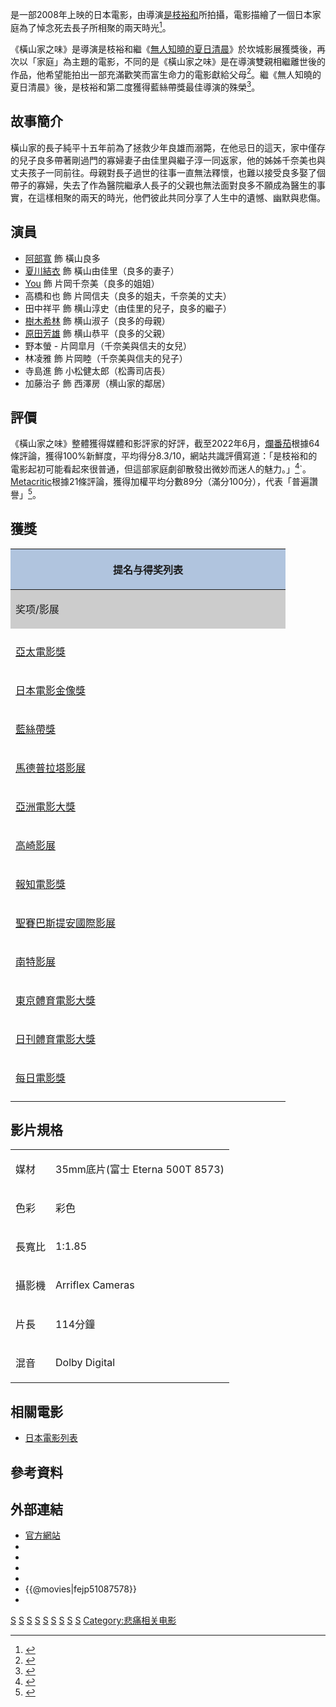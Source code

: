 {{noteTA
|1=zh-cn:步履不停;zh-hant:橫山家之味}}
{{Infobox film
| name           =  橫山家之味
| original_name  = {{lang|ja|歩いても 歩いても}}<br />Still Walking
| image          = 
| image_size    = 
| caption        = Film poster
| director       = [[是枝裕和|是枝裕和]]
| producer       = 
| writer         = 是枝裕和
| screenplay     = 
| story          = 
| narrator       = 
| starring       = [[阿部寬|阿部寬]]<br />[[夏川結衣|夏川結衣]]<br />[[You|You]]
| music          = [[Gontiti|Gontiti]]
| cinematography = 山崎裕
| editing        = 是枝裕和
| studio         = CineQuanon
| runtime       = 114分
| country        = {{JPN}}
| language       = 日語
| released       =  {{Film date|2008|6|28|日本|2009|3|23|香港|2009|4|3|臺灣}}
| distributor    = {{flagicon|JPN}}  [[IFC_Films|IFC Films]]<br />{{flagicon|TWN}} [[原子映象|原子映象]]
| budget         = 
| gross          = 
| 中國大陸片名 = 步履不停
| 香港片名 = 
| 澳門片名 = 
| 台灣片名 = 橫山家之味
| 新馬片名 = 
| 官方網站 = 
}}

{{Nihongo|《'''橫山家之味'''》|歩いても 歩いても}}是一部2008年上映的日本電影，由導演[[是枝裕和|是枝裕和]]所拍攝，電影描繪了一個日本家庭為了悼念死去長子所相聚的兩天時光<ref>{{Cite web |url=http://www.lec.ntu.edu.tw/society/movie_page/28 |title=橫山家之味 - 生命教育研發育成中心- 國立臺灣大學 |access-date=2021-08-18 |archive-date=2021-08-18 |archive-url=https://web.archive.org/web/20210818160220/http://www.lec.ntu.edu.tw/society/movie_page/28 |dead-url=no }}</ref>。

《橫山家之味》是導演是枝裕和繼《[[無人知曉的夏日清晨|無人知曉的夏日清晨]]》於坎城影展獲獎後，再次以「家庭」為主題的電影，不同的是《橫山家之味》是在導演雙親相繼離世後的作品，他希望能拍出一部充滿歡笑而富生命力的電影獻給父母<ref>{{Cite web |url=https://www.books.com.tw/products/0010430676 |title=橫山家之味 - 博客來 |access-date=2021-08-18 |archive-date=2020-09-10 |archive-url=https://web.archive.org/web/20200910080748/https://www.books.com.tw/products/0010430676 |dead-url=no }}</ref>。繼《無人知曉的夏日清晨》後，是枝裕和第二度獲得藍絲帶獎最佳導演的殊榮<ref>{{Cite web |url=http://app2.atmovies.com.tw/film/fejp51087578/ |title=橫山家之味--Still Walking @movies【開眼電影網】 |access-date=2021-08-18 |archive-date=2021-08-18 |archive-url=https://web.archive.org/web/20210818170423/http://app2.atmovies.com.tw/film/fejp51087578/ |dead-url=no }}</ref>。

==故事簡介==
橫山家的長子純平十五年前為了拯救少年良雄而溺斃，在他忌日的這天，家中僅存的兒子良多帶著剛過門的寡婦妻子由佳里與繼子淳一同返家，他的姊姊千奈美也與丈夫孩子一同前往。母親對長子過世的往事一直無法釋懷，也難以接受良多娶了個帶子的寡婦，失去了作為醫院繼承人長子的父親也無法面對良多不願成為醫生的事實，在這樣相聚的兩天的時光，他們彼此共同分享了人生中的遺憾、幽默與悲傷。

==演員==
* [[阿部寬|阿部寬]] 飾 橫山良多
* [[夏川結衣|夏川結衣]] 飾 橫山由佳里（良多的妻子）
* [[You|You]] 飾 片岡千奈美（良多的姐姐）
* 高橋和也 飾 片岡信夫（良多的姐夫，千奈美的丈夫）
* 田中祥平 飾 横山淳史（由佳里的兒子，良多的繼子）
* [[樹木希林|樹木希林]] 飾 横山淑子（良多的母親）
* [[原田芳雄|原田芳雄]] 飾 横山恭平（良多的父親）
* 野本螢 - 片岡皐月（千奈美與信夫的女兒）
* 林凌雅 飾 片岡睦（千奈美與信夫的兒子）
* 寺島進 飾 小松健太郎（松壽司店長）
* 加藤治子 飾  西澤房（横山家的鄰居）

== 評價 ==
《橫山家之味》整體獲得媒體和影評家的好評，截至2022年6月，[[爛番茄|爛番茄]]根據64條評論，獲得100%新鮮度，平均得分8.3/10，網站共識評價寫道：「是枝裕和的電影起初可能看起來很普通，但這部家庭劇卻散發出微妙而迷人的魅力。」<ref>{{Cite web|title=Still Walking|url=https://www.rottentomatoes.com/m/1216014-still_walking|website=Rotten Tomatoes|date=2022-06-23|access-date=2022-06-23|archive-date=2022-06-23|archive-url=https://www.rottentomatoes.com/m/1216014-still_walking|language=en}}</ref>`。[[Metacritic|Metacritic]]根據21條評論，獲得加權平均分數89分（滿分100分），代表「普遍讚譽」<ref>{{Cite web|title=Still Walking|url=https://www.metacritic.com/movie/still-walking|website=[[Metacritic|Metacritic]]|date=2022-06-23|access-date=2022-06-23|language=en|archive-date=2022-06-23|archive-url=https://www.metacritic.com/movie/still-walking}}</ref>。

==獲獎==
{| class="wikitable"
|- style="text-align:center;"
! colspan=4 style="background:#B0C4DE;" | 提名与得奖列表
|- style="text-align:center;"
! style="background:#ccc;" width="40%"| 奖项/影展
! style="background:#ccc;" width="30%"| 类别
! style="background:#ccc;" width="25%"| 提名者
! style="background:#ccc;" width="15%"| 结果
|- style="border-top:2px solid gray;"
|-
| rowspan=2|[[亞太電影獎|亞太電影獎]]
| [[最佳影片|最佳影片]]
| 是枝裕和
| {{won}}
|-
| [[最佳女配角|最佳女配角]]
| [[樹木希林|樹木希林]]
| {{nom}}
|-
| rowspan=1|[[日本電影金像獎|日本電影金像獎]]
| [[最佳女配角|最佳女配角]]
| [[樹木希林|樹木希林]]
| {{nom}}
|-
| rowspan=2|[[藍絲帶獎|藍絲帶獎]]
| [[最佳導演|最佳導演]]
| [[是枝裕和|是枝裕和]]
| {{won}}
|-
| [[最佳女配角|最佳女配角]]
| [[樹木希林|樹木希林]]
| {{won}}
|-
| rowspan=1|[[馬德普拉塔影展|馬德普拉塔影展]]
| [[最佳影片|最佳影片]]
| 是枝裕和
| {{won}}
|-
| rowspan=2|[[亞洲電影大獎|亞洲電影大獎]]
| [[最佳導演|最佳導演]]
| [[是枝裕和|是枝裕和]]
| {{won}}
|-
| [[最佳女配角|最佳女配角]]
| [[樹木希林|樹木希林]]
| {{nom}}
|-
| rowspan=2|[[高崎影展|高崎影展]]
| [[最佳導演|最佳導演]]
| [[是枝裕和|是枝裕和]]
| {{won}}
|-
| [[最佳女配角|最佳女配角]]
| [[夏川結衣|夏川結衣]]
| {{won}}
|-
| rowspan=1|[[報知電影獎|報知電影獎]]
| [[最佳女配角|最佳女配角]]
| [[樹木希林|樹木希林]]
| {{won}}
|-
| rowspan=1|[[聖賽巴斯提安國際影展|聖賽巴斯提安國際影展]]
| [[最佳劇本|最佳劇本]]
| [[是枝裕和|是枝裕和]]
| {{won}}
|-
| rowspan=1|[[南特影展|南特影展]]
| [[最佳女演員|最佳女演員]]
| [[樹木希林|樹木希林]]
| {{won}}
|-
| rowspan=2|[[東京體育電影大獎|東京體育電影大獎]]
| [[最佳影片|最佳影片]]
| [[是枝裕和|是枝裕和]]
| {{won}}
|-
| [[最佳女配角|最佳女配角]]
| [[樹木希林|樹木希林]]
| {{won}}
|-
| rowspan=1|[[日刊體育電影大獎|日刊體育電影大獎]]
| [[最佳女演員|最佳女演員]]
| [[夏川結衣|夏川結衣]]
| {{won}}
|-
| rowspan=1|[[每日電影獎|每日電影獎]]
| 最佳男主角
| [[阿部寬|阿部寬]]
| {{won}}
|-
|}

==影片規格==
{| class="wikitable"
|-
| 媒材
| 35mm底片(富士 Eterna 500T 8573)
|-
| 色彩
| 彩色
|-
| 長寬比
| 1:1.85
|-
| 攝影機
| Arriflex Cameras
|-
| 片長
| 114分鐘
|-
| 混音
| Dolby Digital
|}
== 相關電影 ==
* [[日本電影列表|日本電影列表]]

==參考資料==
<references />

==外部連結==
* [http://www.aruitemo.com/ 官方網站] {{Wayback|url=http://www.aruitemo.com/ |date=20080821123717 }}
* {{IMDb title|id=1087578|title=Still Walking}}
* {{rotten-tomatoes|id=10011260-still_walking|title=Still Walking}}
* {{Metacritic film|still-walking|Still Walking}}
* {{Yahoomovie id|2948}}
* {{@movies|fejp51087578}}
* {{douban}}

{{是枝裕和|state=expanded}}
{{Portal bar|日本|電影}}
[[Category:2000年代劇情片|S]]
[[Category:2008年日本電影作品|S]]
[[Category:日本劇情片|S]]
[[Category:日語電影|S]]
[[Category:是枝裕和電影|S]]
[[Category:家庭題材電影|S]]
[[Category:神奈川縣背景電影|S]]
[[Category:亞洲電影大獎最佳導演獲獎電影|S]]
[[Category:阿部寬|S]]
[[Category:悲痛相关电影|Category:悲痛相关电影]]